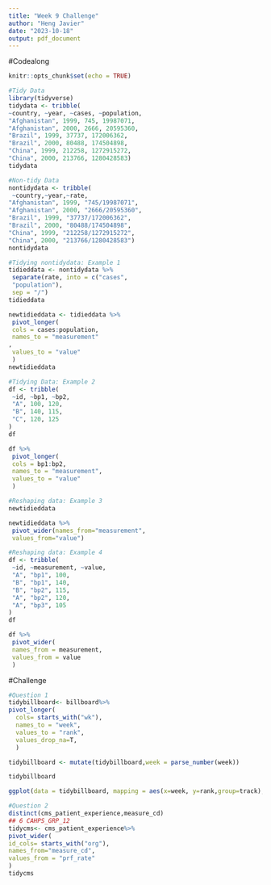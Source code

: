 ```yaml
---
title: "Week 9 Challenge"
author: "Heng Javier"
date: "2023-10-18"
output: pdf_document
---
```

#Codealong
```r
knitr::opts_chunk$set(echo = TRUE)
```
```r
#Tidy Data
library(tidyverse)
tidydata <- tribble(
~country, ~year, ~cases, ~population,
"Afghanistan", 1999, 745, 19987071,
"Afghanistan", 2000, 2666, 20595360,
"Brazil", 1999, 37737, 172006362,
"Brazil", 2000, 80488, 174504898,
"China", 1999, 212258, 1272915272,
"China", 2000, 213766, 1280428583)
tidydata
```
```r
#Non-tidy Data
nontidydata <- tribble(
 ~country,~year,~rate,
"Afghanistan", 1999, "745/19987071",
"Afghanistan", 2000, "2666/20595360",
"Brazil", 1999, "37737/172006362",
"Brazil", 2000, "80488/174504898",
"China", 1999, "212258/1272915272",
"China", 2000, "213766/1280428583")
nontidydata
```
```r
#Tidying nontidydata: Example 1
tidieddata <- nontidydata %>%
 separate(rate, into = c("cases",
 "population"),
 sep = "/")
tidieddata

newtidieddata <- tidieddata %>%
 pivot_longer(
 cols = cases:population,
 names_to = "measurement"
,
 values_to = "value"
 )
newtidieddata
```
```r
#Tidying Data: Example 2
df <- tribble(
 ~id, ~bp1, ~bp2,
 "A", 100, 120,
 "B", 140, 115,
 "C", 120, 125
)
df

df %>%
 pivot_longer(
 cols = bp1:bp2,
 names_to = "measurement",
 values_to = "value"
 )

```
```r
#Reshaping data: Example 3
newtidieddata

newtidieddata %>%
 pivot_wider(names_from="measurement",
 values_from="value")
```
```r
#Reshaping data: Example 4
df <- tribble(
 ~id, ~measurement, ~value,
 "A", "bp1", 100,
 "B", "bp1", 140,
 "B", "bp2", 115,
 "A", "bp2", 120,
 "A", "bp3", 105
)
df

df %>%
 pivot_wider(
 names_from = measurement,
 values_from = value
 )

```
#Challenge
```r
#Question 1 
tidybillboard<- billboard%>%
pivot_longer(
  cols= starts_with("wk"),
  names_to = "week",
  values_to = "rank",
  values_drop_na=T,
  )

tidybillboard <- mutate(tidybillboard,week = parse_number(week))

tidybillboard

ggplot(data = tidybillboard, mapping = aes(x=week, y=rank,group=track), environment = parent.frame()) + geom_line()+ ggtitle("Graph of Rank against Week ")
```
```r
#Question 2
distinct(cms_patient_experience,measure_cd)
## 6 CAHPS_GRP_12
tidycms<- cms_patient_experience%>%
pivot_wider(
id_cols= starts_with("org"),
names_from="measure_cd",
values_from = "prf_rate"
)
tidycms

```
```r

```
```r

```
```r

```
```r

```
```r

```
```r

```
